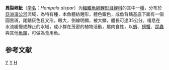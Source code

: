 {{Speciesbox 
| taxon = Hampala dispar
| authority = [[Smith|Smith]], 1934
| status = NE
| status_system = IUCN3.1
}}
'''異裂峽魮'''（[[学名|学名]]：''Hampala dispar''）为[[輻鰭魚綱|輻鰭魚綱]][[鯉形目|鯉形目]][[鲤科|鲤科]]的其中一[[種|種]]，分布於[[亞洲|亞洲]][[湄公河|湄公河]]流域，為特有種，本魚體紡錘形，體色銀色，成魚背鰭基底下面有一個圓黑斑，尾鰭灰色且叉形，眼大，側線明顯，被大鱗，體長可達35公分。棲息在水流緩慢或靜止的水域，成小群在茂密的植物活動，屬肉食性，以[[蝦|蝦]]、[[螃蟹|螃蟹]]、[[昆蟲|昆蟲]]與其他[[魚類|魚類]]，可做為食用魚。

== 参考文献 ==
{{reflist}}
{{Taxonbar}}

[[Category:食用鱼|Y]]
[[Category:裂峽魮屬|Y]]
[[Category:1934年描述的魚類|H]]